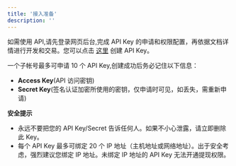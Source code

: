 ```yaml
---
title: '接入准备'
description: ''
---
```


如需使用 API,请先登录网页后台,完成 API Key 的申请和权限配置，再依据文档详情进行开发和交易。您可以点击 [这里](https://console-beta.basswallet.io/#/apiManagement/index) 创建 API Key。

一个子帐号最多可申请 10 个 API Key,创建成功后务必记住以下信息：
  - **Access Key**(API 访问密钥)
  - **Secret Key**(签名认证加密所使用的密钥，仅申请时可见，如丢失，需重新申请)

**安全提示**
  - 永远不要把您的 API Key/Secret 告诉任何人。如果不小心泄露，请立即删除此 Key。
  - 每个 API Key 最多可绑定 20 个 IP 地址（主机地址或网络地址）。出于安全考虑，强烈建议您绑定 IP 地址。未绑定 IP 地址的 API Key 无法开通提现权限。